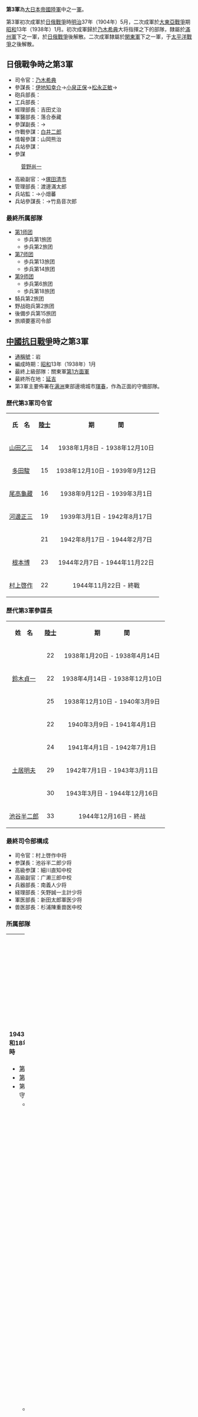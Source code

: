{{japanese|japanese=第3軍|kana=だいさんぐん|romaji=daisan-gun}}

'''第3軍'''為[[大日本帝國陸軍|大日本帝國陸軍]]中之一[[军_(军队)|軍]]。

第3軍初次成軍於[[日俄戰爭|日俄戰爭]]時[[明治|明治]]37年（1904年）5月，二次成軍於[[大東亞戰爭|大東亞戰爭]]期[[昭和|昭和]]13年（1938年）1月。初次成軍歸於[[乃木希典|乃木希典]]大将指揮之下的部隊，隸屬於[[滿洲軍_(日本陸軍)|滿州軍]]下之一軍，於[[日俄戰爭|日俄戰爭]]後解散。二次成軍隸屬於[[関東軍|関東軍]]下之一軍，于[[太平洋戰爭|太平洋戰爭]]之後解散。

== 日俄戰争時之第3軍 ==
*司令官：[[乃木希典|乃木希典]]
*參謀長：[[伊地知幸介|伊地知幸介]]→[[小泉正保|小泉正保]]→[[松永正敏|松永正敏]]→{{link-jp|一户兵衛|一戸兵衛}}
*砲兵部長：{{link-jp|豐島陽藏|豊島陽蔵}}
*工兵部長：{{link-jp|榊原昇造|榊原昇造}}
*經理部長：吉田丈治
*軍醫部長：落合泰藏
*參謀副長：{{link-jp|大庭二郎|大庭二郎}}→{{link-jp|河合操|河合操}}
*作戰參謀：[[白井二郎|白井二郎]]
*情報參謀：山岡熊治
*兵站參謀：{{link-jp|井上幾太郎|井上幾太郎}}
*參謀
:{{link-jp|津野田是重|津野田是重}}
:{{link-jp|安原啓太郎|安原啓太郎}}
:[[菅野尚一|菅野尚一]]
*高級副官：{{link-jp|吉岡友愛|吉岡友愛}}→[[塚田清市|塚田清市]]
*管理部長：渡邊滿太郎
*兵站監：{{link-jp|古谷安民|古谷安民}}→小畑蕃
*兵站參謀長：{{link-jp|藤井幸槌|藤井幸槌}}→竹島音次郎

=== 最終所属部隊 ===
* [[第1師團_(日本陸軍)|第1师团]] 
** 歩兵第1旅团 
** 歩兵第2旅团  
* [[第7師團|第7师团]]  
** 歩兵第13旅团 
** 歩兵第14旅团  
* [[第9师团|第9师团]]  
** 歩兵第6旅团 
** 歩兵第18旅团  
* 騎兵第2旅团
* 野战砲兵第2旅团 
* 後備步兵第15旅团
* 旅順要塞司令部

== [[中國抗日戰爭|中國抗日戰爭]]時之第3軍 ==
*[[通稱號|通稱號]]：岩
*編成時期：[[昭和|昭和]]13年（1938年）1月
*最終上級部隊：關東軍[[第1方面軍_(日本軍)|第1方面軍]]
*最終所在地：[[延吉|延吉]]
*第3軍主要佈署在[[满洲|满洲]]東部邊境城市[[琿春|琿春]]，作為正面的守備部隊。

=== 歷代第3軍司令官 ===

{| border="1"
|-----
| bgcolor="#00cc00" align="center" | '''氏　名'''
| bgcolor="#00cc00" align="center" | '''[[陆军士官学校_(日本)|陸士]]'''
| bgcolor="#00cc00" align="center" | '''期　　　　間'''
|-----
| [[山田乙三|山田乙三]] || 14 || 1938年1月8日 - 1938年12月10日
|-----
|[[多田骏|多田駿]]|| 15 || 1938年12月10日 - 1939年9月12日
|-----
| [[尾高龜藏|尾高龜藏]] || 16 || 1938年9月12日 - 1939年3月1日
|-----
|[[河边正三|河邊正三]]|| 19 || 1939年3月1日 - 1942年8月17日
|-----
| {{link-jp|内山英太郎|内山英太郎}} || 21 || 1942年8月17日 - 1944年2月7日
|-----
| [[根本博|根本博]] || 23 || 1944年2月7日 - 1944年11月22日
|-----
| [[村上啓作|村上啓作]] || 22 || 1944年11月22日 - 終戰
|}

=== 歷代第3軍參謀長 ===

{| border="1"
|-----
| bgcolor="#00cc00" align="center" | '''姓　名'''
| bgcolor="#00cc00" align="center" | '''[[日本陆军士官学校|陸士]]'''
| bgcolor="#00cc00" align="center" | '''期　　　　間'''
|-----
| {{link-jp|中村明人|中村明人}} || 22 || 1938年1月20日 - 1938年4月14日
|-----
|[[铃木贞一|鈴木貞一]]|| 22 || 1938年4月14日 - 1938年12月10日
|-----
| {{link-jp|前田正实|前田正実}} || 25 || 1938年12月10日 - 1940年3月9日
|-----
| {{link-jp|上村利道|上村利道}} || 22 || 1940年3月9日 - 1941年4月1日
|-----
| {{link-jp|沼田多稼藏|沼田多稼蔵}} || 24 || 1941年4月1日 - 1942年7月1日
|-----
| [[土居明夫|土居明夫]] || 29 || 1942年7月1日 - 1943年3月11日
|-----
| {{link-jp|高嶋辰彦|高嶋辰彦}} || 30 || 1943年3月日 - 1944年12月16日
|-----
|[[池谷公二郎|池谷半二郎]]|| 33 || 1944年12月16日 - 終战
|}

===最終司令部構成===
*司令官：村上啓作中将
*参謀長：池谷半二郎少将
*高級参謀：細川直知中校
*高級副官：广濑三郎中校
*兵器部長：南義人少将
*経理部長：矢野誠一主計少将
*軍医部長：新田太郎軍医少将
*兽医部長：杉浦陳重兽医中校

===所属部隊===
{| width="100%"
|-----
| valign="top" width="40%" |
==== 1943年（昭和18年）当時 ====
*[[第9师团|第9师团]]
*[[第12師團|第12师团]]
*第1国境守備隊
**第1国境守備隊第1地区隊
***第1国境守備隊第1地区隊步兵隊
***第1国境守備隊第1地区隊砲兵隊
**第1国境守備隊第2地区隊
***第1国境守備隊第2地区隊步兵隊
***第1国境守備隊第2地区隊砲兵隊
**第1国境守備隊第3地区隊
***第1国境守備隊第3地区隊步兵隊
***第1国境守備隊第3地区隊砲兵隊
**第1国境守備隊第4地区隊
***第1国境守備隊第4地区隊步兵隊
***第1国境守備隊第4地区隊砲兵隊
*第7砲兵司令部
**砲兵情報第2連隊
**[[第35师团_(日本陆军)|独立山砲兵第4联队]]
**[[近衛師團|近衛師團]]
**野戦重砲兵第9連隊
**野戦重砲兵第22連隊
**重砲兵第2連隊
**重砲兵第3連隊
**[[東寧重砲兵連隊|東寧重砲兵連隊]]
**独立重砲兵第1大隊
**独立重砲兵第2大隊
**独立重砲兵第4大隊
**独立重砲兵第6大隊
**独立重砲兵第7大隊
**独立臼砲第11大隊
**独立臼砲第12大隊
**独立臼砲第13大隊
| valign="top" | 
==== 終戰時所隸屬部隊 ====
* [[第79师团_(日本陆军)|第79師團]]
** 步兵第289联隊 
** 步兵第290联隊 
** 步兵第291联隊 
* [[第112师团_(日本陆军)|第112師團]]
** 步兵第246联隊 
** 步兵第247联隊 
** 步兵第248联隊 
* [[第127师团_(日本陆军)|第127師團]]
** 步兵第280联隊 
** 步兵第281联隊 
** 步兵第282联隊 
* [[第128师团_(日本陆军)|第128師團]]
** 步兵第283联隊 
** 步兵第284联隊 
** 步兵第285联隊 
* 獨立混成第132旅團 
**獨立步兵第783大隊
**獨立步兵第784大隊
**獨立步兵第785大隊
**獨立步兵第786大隊
*[[羅津要塞|羅津要塞]]司令部：[[瀬谷啓|瀬谷啓]]中将
**羅津要塞砲兵隊
*混成第101联隊：山内静雄大佐
*陸軍病院
**関東第22（暉春）：福山正明軍医大佐
**関東第23（東寧）：鈴木清軍医大佐
**関東第28（延吉）：明渡侃治軍医大佐
**関東第30（老黒山）：路次徳一軍医大佐
**関東第64（敦化）：増沢武男軍医中佐
**関東第65（東寧）
**関東第67（東寧）：林政美軍医少佐
;砲兵部隊
*重砲兵第2联隊（阿城）：井上敏助大佐
*重砲兵第3联隊（阿城）：平岡正夫中佐
*東寧重砲兵联隊：渡边馨大佐
*独立重砲兵第2中隊
*独立重迫撃砲第1中隊
;[[特設警備隊|特設警備隊]]
*特設警備第460大隊
*特設警備第623中隊
*特設警備第651中隊
;兵站部隊
*電信第55連隊
*独立自動車第113大隊
*独立輜重兵第52大隊：佐久間鉄次郎少佐
*第13兵站衛生隊
*第9患者輸送隊
*第97[[兵站医院|兵站医院]]
;補給廠
*第15軍馬防疫廠：早坂正雄獣医中佐
*第15野戦兵器廠
*第16野戦自動車廠
*第16野戦貨物廠：中原英吾主計中佐
*第20野戦兵器廠
*第20野戦自動車廠：宮田留一少佐
*第20野戦貨物廠：清水恂主計中佐
|}

==參考文献==
*[[秦郁彦|秦郁彦]]編《日本陸海軍総合事典》第2版、[[東京大學出版會|東京大学出版会]]、2005年。
*外山操・森松俊夫編著《帝国陸軍編制総覧》芙蓉書房出版、1987年。

== 相关条目 ==
*[[軍事單位|軍事單位]]
*[[大日本帝國陸軍師團列表|大日本帝國陸軍師團列表]]

==外部連結==
*{{cite web
| last = Wendel
| first = Marcus
| url = http://www.axishistory.com/index.php?id=6888
| title = Axis History Factbook
| work = Japanese 3rd Army(第3軍 (日本陸軍))
| access-date = 2008-03-20
| archive-date = 2020-12-25
| archive-url = https://web.archive.org/web/20201225043201/https://www.axishistory.com/index.php?id=6888
| dead-url = no
}}
*[https://web.archive.org/web/20080411094145/http://imperialarmy.hp.infoseek.co.jp/ 帝國陸軍～その制度と人事～]
*[https://web.archive.org/web/20100516180653/http://homepage1.nifty.com/kitabatake/rikukaiguntop.html 日本陸海軍事典]

{{日本军陆军序列军}}


[[category:軍_(日本陸軍)|category:軍 (日本陸軍)]]
[[Category:蘇日戰爭|Category:蘇日戰爭]]